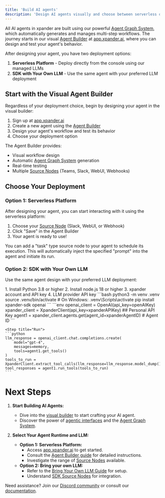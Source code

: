 ```yaml
---
title: 'Build AI agents'
description: 'Design AI agents visually and choose between serverless or custom LLM deployment'
---
```


All AI agents in xpander are built using our powerful [Agent Graph System](/userguides/core-concepts/agent-graph-system), which automatically generates and manages multi-step workflows. The journey starts in our visual [Agent Builder](/userguides/ai-agent-builder/using-agent-builder) at [app.xpander.ai](https://app.xpander.ai), where you can design and test your agent's behavior.

After designing your agent, you have two deployment options:

1. **Serverless Platform** - Deploy directly from the console using our managed LLMs
2. **SDK with Your Own LLM** - Use the same agent with your preferred LLM deployment

## Start with the Visual Agent Builder

Regardless of your deployment choice, begin by designing your agent in the visual builder:

1. Sign up at [app.xpander.ai](https://app.xpander.ai)
2. Create a new agent using the [Agent Builder](/userguides/ai-agent-builder/using-agent-builder)
3. Design your agent's workflow and test its behavior
4. Choose your deployment option

The Agent Builder provides:
- Visual workflow design
- Automatic [Agent Graph System](/userguides/core-concepts/agent-graph-system) generation
- Real-time testing
- Multiple [Source Nodes](/userguides/core-concepts/source-nodes) (Teams, Slack, WebUI, Webhooks)

## Choose Your Deployment

### Option 1: Serverless Platform
After designing your agent, you can start interacting with it using the serverless platform:

1. Choose your [Source Node](/userguides/core-concepts/source-nodes) (Slack, WebUI, or Webhook)
2. Click "Save" in the Agent Builder
3. Your agent is ready to use!


<Tip>
    You can add a "task" type source node to your agent to schedule its execution. This will automatically inject the specified "prompt" into the agent and initiate its run.
</Tip>


### Option 2: SDK with Your Own LLM
Use the same agent design with your preferred LLM deployment:

<Steps>
  <Step title="Prerequisites">
    1. Install Python 3.8 or higher
    2. Install node.js 18 or higher
    3. xpander account and API key
    4. LLM provider API key
  </Step>

  <Step title="Installation">
    ```bash
    python3 -m venv .venv
    source .venv/bin/activate  # On Windows: .venv\Scripts\activate
    pip install xpander-sdk openai
    ```
  </Step>

  <Step title="SDK Setup">
    ```env
    openai_client = OpenAI(api_key=openAIKey) 
    xpander_client = XpanderClient(api_key=xpanderAPIKey) ## Personal API Key
    agent1 = xpander_client.agents.get(agent_id=xpanderAgentID) # Agent ID
    ```
  </Step>

    <Step title="Run">
    ```python
    llm_response = openai_client.chat.completions.create(
        model="gpt-4",
        messages=memory,
        tools=agent1.get_tools()    
    )
    tools_to_run = XpanderClient.extract_tool_calls(llm_response=llm_response.model_dump())
    tool_responses = agent1.run_tools(tools_to_run)
    ```
  </Step>
</Steps>

# Next Steps

1. **Start Building AI Agents:**
   - Dive into the [visual builder](/userguides/ai-agent-builder/using-agent-builder) to start crafting your AI agent.
   - Discover the power of [agentic interfaces](/userguides/core-concepts/ai-connectors) and the [Agent Graph System](/userguides/core-concepts/agent-graph-system).

2. **Select Your Agent Runtime and LLM:**
   - **Option 1: Serverless Platform:**
     - Access [app.xpander.ai](https://app.xpander.ai) to get started.
     - Consult the [Agent Builder guide](/userguides/ai-agent-builder/using-agent-builder) for detailed instructions.
     - Investigate the range of [Source Nodes](/userguides/core-concepts/source-nodes) available.
   - **Option 2: Bring your own LLM:**
     - Refer to the [Bring Your Own LLM Guide](/userguides/get-started/bring-your-own-llm) for setup.
     - Understand [SDK Source Nodes](/userguides/core-concepts/source-nodes#sdk-source-nodes) for integration.

Need assistance? Join our [Discord community](https://discord.gg/xpander) or consult our [documentation](https://docs.xpander.ai). 
